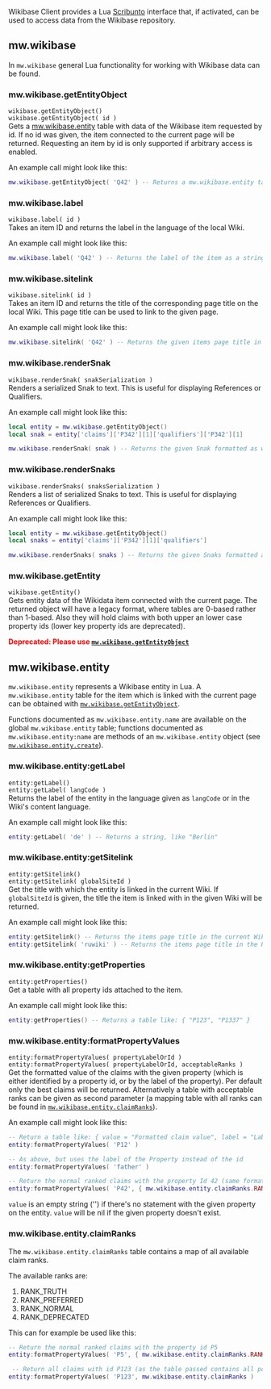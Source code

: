 Wikibase Client provides a Lua [[mw:Scribunto|Scribunto]] interface that, if activated, can be used to access data from the Wikibase repository.

== mw.wikibase ==
In <code>mw.wikibase</code> general Lua functionality for working with Wikibase data can be found.

=== mw.wikibase.getEntityObject ===
<code>wikibase.getEntityObject()</code><br>
<code>wikibase.getEntityObject( id )</code><br>
Gets a [[#mw.wikibase.entity|mw.wikibase.entity]] table with data of the Wikibase item requested by id. If no id was given, the item connected to the current page will be returned. Requesting an item by id is only supported if arbitrary access is enabled.

An example call might look like this:
<source lang="lua">
mw.wikibase.getEntityObject( 'Q42' ) -- Returns a mw.wikibase.entity table for the Item with the id Q42
</source>

=== mw.wikibase.label ===
<code>wikibase.label( id )</code><br>
Takes an item ID and returns the label in the language of the local Wiki.

An example call might look like this:
<source lang="lua">
mw.wikibase.label( 'Q42' ) -- Returns the label of the item as a string, like "Berlin"
</source>

=== mw.wikibase.sitelink ===
<code>wikibase.sitelink( id )</code><br>
Takes an item ID and returns the title of the corresponding page title on the local Wiki. This page title can be used to link to the given page.

An example call might look like this:
<source lang="lua">
mw.wikibase.sitelink( 'Q42' ) -- Returns the given items page title in the current Wiki as a string, like "Berlin".
</source>

=== mw.wikibase.renderSnak ===
<code>wikibase.renderSnak( snakSerialization )</code><br>
Renders a serialized Snak to text. This is useful for displaying References or Qualifiers.

An example call might look like this:
<source lang="lua">
local entity = mw.wikibase.getEntityObject()
local snak = entity['claims']['P342'][1]['qualifiers']['P342'][1]

mw.wikibase.renderSnak( snak ) -- Returns the given Snak formatted as wiki text.
</source>

=== mw.wikibase.renderSnaks ===
<code>wikibase.renderSnaks( snaksSerialization )</code><br>
Renders a list of serialized Snaks to text. This is useful for displaying References or Qualifiers.

An example call might look like this:
<source lang="lua">
local entity = mw.wikibase.getEntityObject()
local snaks = entity['claims']['P342'][1]['qualifiers']

mw.wikibase.renderSnaks( snaks ) -- Returns the given Snaks formatted as wiki text.
</source>

=== mw.wikibase.getEntity ===
<code>wikibase.getEntity()</code><br>
Gets entity data of the Wikidata item connected with the current page. The returned object will have a legacy format, where tables are 0-based rather than 1-based. Also they will hold claims with both upper an lower case property ids (lower key property ids are deprecated).

<strong style="color:red">Deprecated: Please use <code>[[#mw.wikibase.getEntityObject|mw.wikibase.getEntityObject]]</code></strong>

== mw.wikibase.entity ==
<code>mw.wikibase.entity</code> represents a Wikibase entity in Lua. A <code>mw.wikibase.entity</code> table for the item which is linked with the current page can be obtained with [[#mw.wikibase.getEntityObject|<code>mw.wikibase.getEntityObject</code>]].

Functions documented as <code>mw.wikibase.entity.name</code> are available on the global <code>mw.wikibase.entity</code> table; functions documented as <code>mw.wikibase.entity:name</code> are methods of an <code>mw.wikibase.entity</code> object (see [[#mw.wikibase.entity.create|<code>mw.wikibase.entity.create</code>]]).

=== mw.wikibase.entity:getLabel ===
<code>entity:getLabel()</code><br>
<code>entity:getLabel( langCode )</code><br>
Returns the label of the entity in the language given as <code>langCode</code> or in the Wiki's content language.

An example call might look like this:
<source lang="lua">
entity:getLabel( 'de' ) -- Returns a string, like "Berlin"
</source>

=== mw.wikibase.entity:getSitelink ===
<code>entity:getSitelink()</code><br>
<code>entity:getSitelink( globalSiteId )</code><br>
Get the title with which the entity is linked in the current Wiki. If <code>globalSiteId</code> is given, the title the item is linked with in the given Wiki will be returned.

An example call might look like this:
<source lang="lua">
entity:getSitelink() -- Returns the items page title in the current Wiki as a string, like "Moskow"
entity:getSitelink( 'ruwiki' ) -- Returns the items page title in the Russian Wikipedia as a string, like "Москва"
</source>

=== mw.wikibase.entity:getProperties ===
<code>entity:getProperties()</code><br>
Get a table with all property ids attached to the item.

An example call might look like this:
<source lang="lua">
entity:getProperties() -- Returns a table like: { "P123", "P1337" }
</source>

=== mw.wikibase.entity:formatPropertyValues ===
<code>entity:formatPropertyValues( propertyLabelOrId )</code><br>
<code>entity:formatPropertyValues( propertyLabelOrId, acceptableRanks )</code><br>
Get the formatted value of the claims with the given property (which is either identified by a property id, or by the label of the property). Per default only the best claims will be returned.
Alternatively a table with acceptable ranks can be given as second parameter (a mapping table with all ranks can be found in [[#mw.wikibase.entity.claimRanks|<code>mw.wikibase.entity.claimRanks</code>]]).

An example call might look like this:
<source lang="lua">
-- Return a table like: { value = "Formatted claim value", label = "Label of the Property" }
entity:formatPropertyValues( 'P12' )

-- As above, but uses the label of the Property instead of the id
entity:formatPropertyValues( 'father' )

-- Return the normal ranked claims with the property Id 42 (same format as above)
entity:formatPropertyValues( 'P42', { mw.wikibase.entity.claimRanks.RANK_NORMAL } )
</source>

<code>value</code> is an empty string (<nowiki>''</nowiki>) if there's no statement with the given property on the entity. <code>value</code> will be nil if the given property doesn't exist.

=== mw.wikibase.entity.claimRanks ===
The <code>mw.wikibase.entity.claimRanks</code> table contains a map of all available claim ranks.

The available ranks are:
# RANK_TRUTH
# RANK_PREFERRED
# RANK_NORMAL
# RANK_DEPRECATED

This can for example be used like this:
<source lang="lua">
-- Return the normal ranked claims with the property id P5
entity:formatPropertyValues( 'P5', { mw.wikibase.entity.claimRanks.RANK_NORMAL } )

 -- Return all claims with id P123 (as the table passed contains all possible claim ranks)
entity:formatPropertyValues( 'P123', mw.wikibase.entity.claimRanks )
</source>
